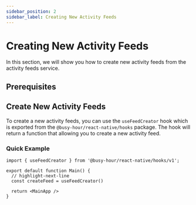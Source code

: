 ```yaml
---
sidebar_position: 2
sidebar_label: Creating New Activity Feeds
---
```



# Creating New Activity Feeds

In this section, we will show you how to create new activity feeds from the activity feeds service.

## Prerequisites

<ActivityFeedPrerequisites />

## Create New Activity Feeds

To create a new activity feeds, you can use the `useFeedCreator` hook which is exported from the `@busy-hour/react-native/hooks` package. The hook will return a function that allowing you to create a new activity feed.

### Quick Example

```tsx title="src/main.tsx"
import { useFeedCreator } from '@busy-hour/react-native/hooks/v1';

export default function Main() {
  // highlight-next-line
  const createFeed = useFeedCreator()

  return <MainApp />
}
```
